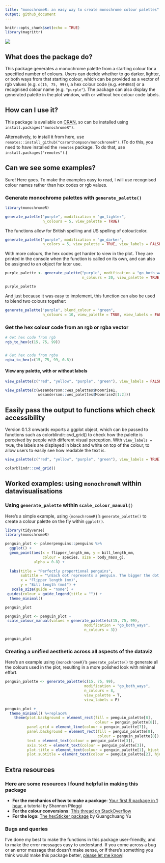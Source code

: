 ```yaml
---
title: "monochromeR: an easy way to create monochrome colour palettes"
output: github_document
---
```


```r
knitr::opts_chunk$set(echo = TRUE)
library(magrittr)
```

![](inst/figures/logo-social.PNG)

## What does the package do?

This package generates a monochrome palette from a starting colour for a specified number of colours. Users can decide whether to go darker, lighter, or both ways from that starting colour, which can be provided as a vector of rgb values (e.g. `c(15, 75, 99)`), a hex colour code (e.g. `#0F4B63`) or a recognised colour name (e.g. `"purple"`). The package can also display the generated palette in the plot window, with or without hex colour code labels. 


## How can I use it?

This package is available on [CRAN](https://cran.r-project.org/), so can be installed using `install.packages("monochromeR")`. 

Alternatively, to install it from here, use `remotes::install_github("cararthompson/monochromeR")`. (To do this, you need to have installed the `remotes` package. To do that, use `install.packages("remotes")`.)


## Can we see some examples?

Sure! Here goes. To make the examples easy to read, I will use recognised colour names rather than hex codes or rgb values. 

### Generate monochrome palettes with `generate_palette()`

```r
library(monochromeR)

generate_palette("purple", modification = "go_lighter", 
                 n_colours = 5, view_palette = TRUE)

```

The functions allow for British spelling and US spelling of colour/color. 

```r
generate_palette("purple", modification = "go_darker", 
                 n_colors = 5, view_palette = TRUE, view_labels = FALSE)

```

With more colours, the hex codes get harder to view in the plot. They are printed in the console when the function is called on its own, and can also be assigned to an object for later use. 

```r
purple_palette <- generate_palette("purple", modification = "go_both_ways", 
                                   n_colours = 20, view_palette = TRUE, view_labels = FALSE)

purple_palette

```

And just because it was easy to implement, this function can also be used to blend two colours together:

```r
generate_palette("purple", blend_colour = "green", 
                 n_colours = 10, view_palette = TRUE, view_labels = FALSE)

```


### Get the hex colour code from an rgb or rgba vector

```r
# Get hex code from rgb
rgb_to_hex(c(15, 75, 99))


# Get hex code from rgba
rgba_to_hex(c(15, 75, 99, 0.8))

```

#### View any palette, with or without labels

```r
view_palette(c("red", "yellow", "purple", "green"), view_labels = FALSE)

view_palette(c(wesanderson::wes_palettes$Moonrise1,
               wesanderson::wes_palettes$Moonrise2[1:2]))

```

## Easily pass the output to functions which check accessibility

Version 0.1.3 onwards exports a ggplot object, which can be passed to functions such as colorblindr::cvd_grid() to check how the palette is perceived by people with different visual perception. With `view_labels = TRUE`, the labels are displayed in black and white on top of the colour, to allow users to easily see how readable the text is. 

```r
view_palette(c("red", "yellow", "purple", "green"), view_labels = TRUE)

colorblindr::cvd_grid()
```

## Worked examples: using `monochromeR` within datavisualisations

### Using `generate_palette` within `scale_colour_manual()`

Here's a simple example, using `{monochromeR}`'s `generate_palette()` to create a colour palette on the fly within `ggplot()`.

```r
library(tidyverse)
library(monochromeR)

penguin_plot <- palmerpenguins::penguins %>%
  ggplot() +
  geom_point(aes(x = flipper_length_mm, y = bill_length_mm, 
                 colour = species, size = body_mass_g),
             alpha = 0.8) +
 
  labs(title = "Perfectly proportional penguins", 
       subtitle = "\nEach dot represents a penguin. The bigger the dot, the heavier the penguin. \nLook at them go!",
       x = "Flipper length (mm)",
       y = "Bill length (mm)") +
   scale_size(guide = "none") +
 guides(colour = guide_legend(title = "")) +
  theme_minimal() 

penguin_plot

penguin_plot <- penguin_plot +
 scale_colour_manual(values = generate_palette(c(15, 75, 99), 
                                    modification = "go_both_ways", 
                                    n_colours = 3))

penguin_plot

```

### Creating a unified aesthetic across all aspects of the dataviz

Here's an example using `{monochromeR}`'s `generate_palette()` to generate all the colours used in the plot, resulting in a more polished look with minimal effort. 

```r
penguin_palette <- generate_palette(c(15, 75, 99), 
                                    modification = "go_both_ways", 
                                    n_colours = 8,
                                    view_palette = T,
                                    view_labels = F)

penguin_plot +
  theme_minimal() %+replace%
    theme(plot.background = element_rect(fill = penguin_palette[8], 
                                         colour = penguin_palette[8]),
          panel.grid = element_line(colour = penguin_palette[7]),
          panel.background = element_rect(fill = penguin_palette[8], 
                                          colour = penguin_palette[8]),
          text = element_text(colour = penguin_palette[3]),
          axis.text = element_text(colour = penguin_palette[3]),
          plot.title = element_text(colour = penguin_palette[1], hjust = 0, size = 16),
          plot.subtitle = element_text(colour = penguin_palette[2], hjust = 0))

```


## Extra resources

### Here are some resources I found helpful in making this package

- **For the mechanics of how to make a package**: [Your first R package in 1 hour](https://www.pipinghotdata.com/posts/2020-10-25-your-first-r-package-in-1-hour/), a tutorial by Shannon Pileggi
- **For the colour conversions**: [This thread on StackOverflow](https://stackoverflow.com/questions/60977641/r-function-for-rgba-to-hex-colour-conversion)
- **For the logo**: [The hexSticker package](https://github.com/GuangchuangYu/hexSticker) by Guangchuang Yu

### Bugs and queries

I've done my best to make the functions in this package user-friendly, and to make the error messages easy to understand. If you come across a bug or an error message that doesn't make sense, or if there's something you think would make this package better, [please let me know](https://github.com/cararthompson/monochromeR/issues)!
